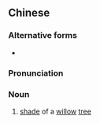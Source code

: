 {{also|柳阴}}
==Chinese==
{{zh-forms|s=柳阴}}

===Alternative forms===
* {{zh-l|柳蔭}}

===Pronunciation===
{{zh-pron
|m=liǔyīn
|c=lau5 jam1
|cat=n
}}

===Noun===
{{zh-noun}}

# [[shade]] of a [[willow]] [[tree]]